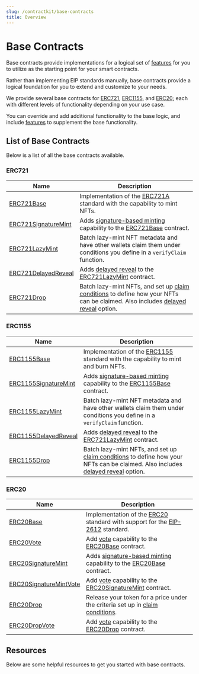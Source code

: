 ```yaml
---
slug: /contractkit/base-contracts
title: Overview
---
```



# Base Contracts

<div className="heroGrid">
  
  <div>
    <p>
      Base contracts provide implementations for a logical set of <a href='/contractkit/features'>features</a> for you to utilize as the starting point for your smart contracts.
    </p>

Rather than implementing EIP standards manually, base contracts provide a logical foundation for you to extend and customize to your needs.

We provide several base contracts for [ERC721](/contractkit/base-contracts/erc-721/erc721base), [ERC1155](/contractkit/base-contracts/erc-1155/erc1155base), and
[ERC20](/contractkit/base-contracts/erc-20/erc20base); each with different levels of functionality depending on your use case.

You can override and add additional functionality to the base logic, and include [features](/contractkit/features) to supplement the base functionality.

</div>

<div className="heroGridImageContainer">
  <ThemedImage
    sources={{
      light: "/assets/extensions.png",
      dark: "/assets/extensions.png",
    }}
    className="heroGridImage"
    alt="thirdweb dashboard"
  />
</div>

</div>

## List of Base Contracts

Below is a list of all the base contracts available.

### ERC721

| Name                                                                           | Description                                                                                                                                                                                                                             |
| ------------------------------------------------------------------------------ | --------------------------------------------------------------------------------------------------------------------------------------------------------------------------------------------------------------------------------------- |
| [ERC721Base](/contractkit/base-contracts/erc-721/erc721base)                   | Implementation of the [ERC721A](https://www.erc721a.org/) standard with the capability to mint NFTs.                                                                                                                                    |
| [ERC721SignatureMint](/contractkit/base-contracts/erc-721/erc721signaturemint) | Adds [signature-based minting](/contractkit/erc721signaturemintable) capability to the [ERC721Base](/contractkit/base-contracts/erc-721/erc721base) contract.                                                                           |
| [ERC721LazyMint](/contractkit/base-contracts/erc-721/erc721lazymint)           | Batch lazy-mint NFT metadata and have other wallets claim them under conditions you define in a `verifyClaim` function.                                                                                                                 |
| [ERC721DelayedReveal](/contractkit/base-contracts/erc-721/erc721delayedreveal) | Adds [delayed reveal](/contractkit/erc721revealable) to the [ERC721LazyMint](/contractkit/base-contracts/erc-721/erc721lazymint) contract.                                                                                              |
| [ERC721Drop](/contractkit/base-contracts/erc-721/erc721drop)                   | Batch lazy-mint NFTs, and set up [claim conditions](/contractkit/erc721claimablewithconditions) to define how your NFTs can be claimed. Also includes [delayed reveal](/contractkit/base-contracts/erc-721/erc721delayedreveal) option. |

### ERC1155

| Name                                                                              | Description                                                                                                                                                                                                                                |
| --------------------------------------------------------------------------------- | ------------------------------------------------------------------------------------------------------------------------------------------------------------------------------------------------------------------------------------------ |
| [ERC1155Base](/contractkit/base-contracts/erc-1155/erc1155base)                   | Implementation of the [ERC1155](https://eips.ethereum.org/EIPS/eip-1155) standard with the capability to mint and burn NFTs.                                                                                                               |
| [ERC1155SignatureMint](/contractkit/base-contracts/erc-1155/erc1155signaturemint) | Adds [signature-based minting](/contractkit/erc1155signaturemintable) capability to the [ERC1155Base](/contractkit/base-contracts/erc-1155/erc1155base) contract.                                                                          |
| [ERC1155LazyMint](/contractkit/base-contracts/erc-1155/erc1155lazymint)           | Batch lazy-mint NFT metadata and have other wallets claim them under conditions you define in a `verifyClaim` function.                                                                                                                    |
| [ERC1155DelayedReveal](/contractkit/base-contracts/erc-1155/erc1155delayedreveal) | Adds [delayed reveal](/contractkit/erc1155revealable) to the [ERC721LazyMint](/contractkit/base-contracts/erc-1155/erc1155lazymint) contract.                                                                                              |
| [ERC1155Drop](/contractkit/base-contracts/erc-1155/erc1155drop)                   | Batch lazy-mint NFTs, and set up [claim conditions](/contractkit/erc1155claimablewithconditions) to define how your NFTs can be claimed. Also includes [delayed reveal](/contractkit/base-contracts/erc-1155/erc1155delayedreveal) option. |

### ERC20

| Name                                                                                 | Description                                                                                                                                                                                                                                   |
| ------------------------------------------------------------------------------------ | --------------------------------------------------------------------------------------------------------------------------------------------------------------------------------------------------------------------------------------------- |
| [ERC20Base](/contractkit/base-contracts/erc-20/erc20base)                            | Implementation of the [ERC20](https://eips.ethereum.org/EIPS/eip-20) standard with support for the [EIP-2612](https://eips.ethereum.org/EIPS/eip-2612) standard.                                                                              |
| [ERC20Vote](/contractkit/base-contracts/erc-20/erc20vote)                            | Add [vote](https://github.com/thirdweb-dev/contracts/blob/main/contracts/openzeppelin-presets/token/ERC20/contractkit/ERC20Votes.sol) capability to the [ERC20Base](/contractkit/base-contracts/erc-20/erc20base) contract.                   |
| [ERC20SignatureMint](/contractkit/base-contracts/erc-20/erc20signaturemint)          | Adds [signature-based minting](/contractkit/erc20signaturemintable) capability to the [ERC20Base](/contractkit/base-contracts/erc-20/erc20base) contract.                                                                                     |
| [ERC20SignatureMintVote](/contractkit/base-contracts/erc-20/erc20signaturemint-vote) | Add [vote](https://github.com/thirdweb-dev/contracts/blob/main/contracts/openzeppelin-presets/token/ERC20/contractkit/ERC20Votes.sol) capability to the [ERC20SignatureMint](/contractkit/base-contracts/erc-20/erc20signaturemint) contract. |
| [ERC20Drop](/contractkit/base-contracts/erc-20/erc20drop)                            | Release your token for a price under the criteria set up in [claim conditions](/contractkit/erc1155claimablewithconditions).                                                                                                                  |
| [ERC20DropVote](/contractkit/base-contracts/erc-20/erc20drop-vote)                   | Add [vote](https://github.com/thirdweb-dev/contracts/blob/main/contracts/openzeppelin-presets/token/ERC20/contractkit/ERC20Votes.sol) capability to the [ERC20Drop](/contractkit/base-contracts/erc-20/erc20drop) contract.                   |

## Resources

Below are some helpful resources to get you started with base contracts.

<div className="row" style={{ marginBottom: 24 }}>
  <div className="col col--6" style={{ marginTop: 8 }}>
    <QuickstartCard
      name="Get Started: Customize a Base Contract"
      link="https://portal.thirdweb.com/getting-started/creating-custom-contracts"
      image="/assets/icons/education.png"
    />
  </div>
  <div className="col col--6" style={{ marginTop: 8 }}>
    <QuickstartCard
      name="Guide: Build A MAYC Clone by Customizing Base Contracts"
      link="https://blog.thirdweb.com/guides/create-an-mayc-collection-clone/"
      image="/assets/icons/education.png"
    />
  </div>
</div>
